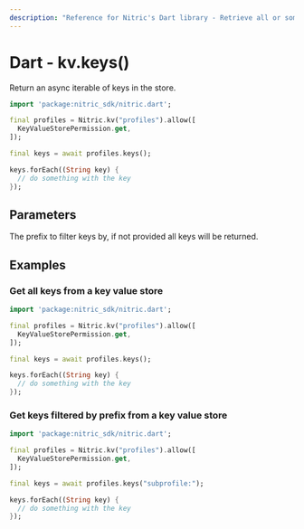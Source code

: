 ```yaml
---
description: "Reference for Nitric's Dart library - Retrieve all or some of the keys from a value store."
---
```


# Dart - kv.keys()

Return an async iterable of keys in the store.

```dart
import 'package:nitric_sdk/nitric.dart';

final profiles = Nitric.kv("profiles").allow([
  KeyValueStorePermission.get,
]);

final keys = await profiles.keys();

keys.forEach((String key) {
  // do something with the key
});
```

## Parameters

<Properties>
  <Property name="prefix" type="String">
    The prefix to filter keys by, if not provided all keys will be returned.
  </Property>
</Properties>

## Examples

### Get all keys from a key value store

```dart
import 'package:nitric_sdk/nitric.dart';

final profiles = Nitric.kv("profiles").allow([
  KeyValueStorePermission.get,
]);

final keys = await profiles.keys();

keys.forEach((String key) {
  // do something with the key
});
```

### Get keys filtered by prefix from a key value store

```dart
import 'package:nitric_sdk/nitric.dart';

final profiles = Nitric.kv("profiles").allow([
  KeyValueStorePermission.get,
]);

final keys = await profiles.keys("subprofile:");

keys.forEach((String key) {
  // do something with the key
});
```
